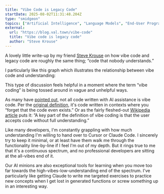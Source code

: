 ```yaml
---
title: "Vibe Code is Legacy Code"
startDate: 2025-08-02T11:31:48.204Z
type: "smidgeon"
topics: ["Artificial Intelligence", "Language Models", "End-User Programming"]
external:
  url: "https://blog.val.town/vibe-code"
  title: "Vibe code is legacy code"
  author: "Steve Krouse"
---
```


A lovely little write-up by my friend [Steve Krouse](https://stevekrouse.com/) on how vibe code and legacy code are roughly the same thing; “code that nobody understands.”

I particularly like this graph which illustrates the relationship between vibe code and understanding:

<BasicImage margin="0 auto 2rem" framed src="/images/smidgeons/vibe-code.png" alt="A line chart with vibe on the Y axis and understanding on the X axis with a downwards diagonal line" />

This type of discussion feels helpful in a moment where the term “vibe coding” is being tossed around in vague and unhelpful ways.

As many have [pointed out](https://simonwillison.net/2025/Mar/19/vibe-coding/), not all code written with AI assistance is vibe code. Per the [original definition](https://x.com/karpathy/status/1886192184808149383), it's code written in contexts where you “forget that the code even exists.” Or as the fairly fleshed-out [Wikipedia article](https://en.wikipedia.org/wiki/Vibe_coding) puts it: ”A key part of the definition of vibe coding is that the user accepts code without full understanding.”

Like many developers, I'm constantly grappling with how much understanding I'm willing to hand over to Cursor or Claude Code. I sincerely try to keep it minimal, or at least have them walk me through the functionality line-by-line if I feel I'm out of my depth. But it rings true to me that it's a continuous spectrum, and no professional developers are sitting at the all-vibes end of it.

Our AI minions are also exceptional tools for learning when you move too far towards the high-vibes-low-understanding end of the spectrum. I've particularly like getting Claude to write me targeted exercises to practice new concepts when I get lost in generated functions or screw something up in an interesting way.